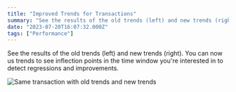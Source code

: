 ```yaml
---
title: "Improved Trends for Transactions"
summary: "See the results of the old trends (left) and new trends (right). You can now us trends to see inflection points in the time window you're interested in to..."
date: "2023-07-20T16:07:32.000Z"
tags: ["Performance"]
---
```


  See the results of the old trends (left) and new trends (right). You can now us trends to see inflection points in the time window you're interested in to detect regressions and improvements.

![Same transaction with old trends and new trends](https://vanguard.getsentry.net/image-uploads/cl5lagl5m137750ks6vc1pm2oi-clkb91cdw00000ls6fr94dbz8.png)
